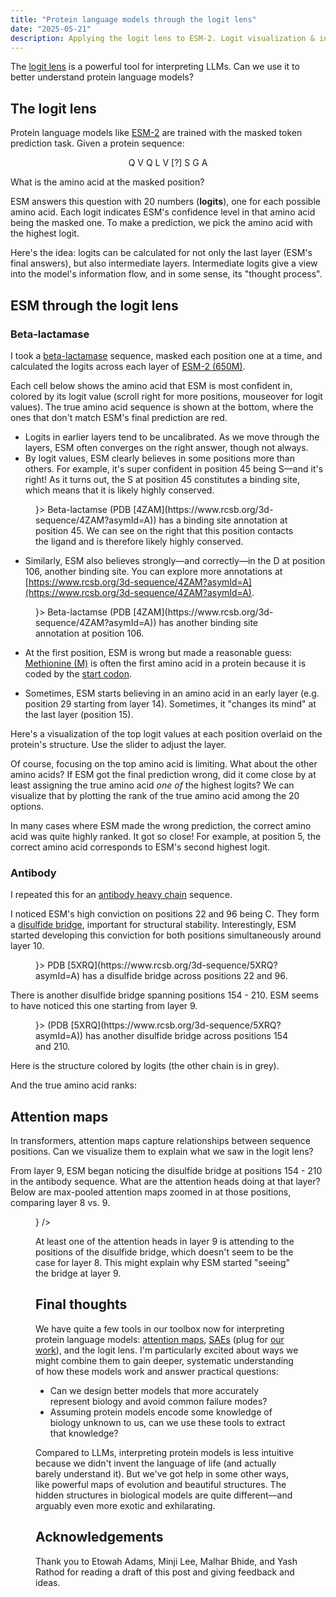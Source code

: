 ```yaml
---
title: "Protein language models through the logit lens"
date: "2025-05-21"
description: Applying the logit lens to ESM-2. Logit visualization & interpretation, attention analysis, looking inside the mind of a protein language model.
---
```



The [logit lens](https://www.lesswrong.com/posts/AcKRB8wDpdaN6v6ru/interpreting-gpt-the-logit-lens) is a powerful tool for interpreting LLMs. Can we use it to better understand protein language models?

## The logit lens

Protein language models like [ESM-2](https://github.com/facebookresearch/esm) are trained with the masked token prediction task. Given a protein sequence:

$$
\text{Q V Q L V [?] S G A}
$$

What is the amino acid at the masked position?

ESM answers this question with 20 numbers (**logits**), one for each possible amino acid. Each logit indicates ESM's confidence level in that amino acid being the masked one. To make a prediction, we pick the amino acid with the highest logit.

Here's the idea: logits can be calculated for not only the last layer (ESM's final answers), but also intermediate layers. Intermediate logits give a view into the model's information flow, and in some sense, its "thought process".

## ESM through the logit lens

### Beta-lactamase

I took a [beta-lactamase](https://en.wikipedia.org/wiki/Beta-lactamase) sequence, masked each position one at a time, and calculated the logits across each layer of [ESM-2 (650M)](https://huggingface.co/facebook/esm2_t33_650M_UR50D).

Each cell below shows the amino acid that ESM is most confident in, colored by its logit value (scroll right for more positions, mouseover for logit values). The true amino acid sequence is shown at the bottom, where the ones that don't match ESM's final prediction are red.

<LazyVisualizationWrapper placeholder="Loading Beta-lactamase heatmap...">
  <TopTokensHeatmap
    title="Beta-lactamase (PDB 4ZAM) top tokens by logit"
    sequence="SPQPLEQIKLSESQLSGRVGMIEMDLASGRTLTAWRADERFPMMSTFKVVLCGAVLARVDAGDEQLERKIHYRQQDLVDYSPVSEKHLADGMTVGELCAAAITMSDNSAANLLLATVGGPAGLTAFLRQIGDNVTRLDRWETELNEALPGDARDTTTPASMAATLRKLLTSQRLSARSQRQLLQWMVDDRVAGPLIRSVLPAGWFIADKTGAGERGARGIVALLGPNNKAERIVVIYLRDTPASMAERNQQIAGIGAALIEHWQR"
    tokensPath="/data/logit-lens/beta_lactamase_top_tokens.csv"
    logitsPath="/data/logit-lens/beta_lactamase_top_logits.csv"
    maxLogit="12.35"
  />
</LazyVisualizationWrapper>

- Logits in earlier layers tend to be uncalibrated. As we move through the layers, ESM often converges on the right answer, though not always.
- By logit values, ESM clearly believes in some positions more than others. For example, it's super confident in position 45 being S––and it's right! As it turns out, the S at position 45 constitutes a binding site, which means that it is likely highly conserved.

<Figure content={<Image path={require("./images/beta-lactamase-45.png")} />}>
  Beta-lactamse (PDB [4ZAM](https://www.rcsb.org/3d-sequence/4ZAM?asymId=A)) has
  a binding site annotation at position 45. We can see on the right that this
  position contacts the ligand and is therefore likely highly conserved.
</Figure>

- Similarly, ESM also believes strongly––and correctly––in the D at position 106, another binding site. You can explore more annotations at [https://www.rcsb.org/3d-sequence/4ZAM?asymId=A](https://www.rcsb.org/3d-sequence/4ZAM?asymId=A).

<Figure content={<Image path={require("./images/beta-lactamase-106.png")} />}>
  Beta-lactamse (PDB [4ZAM](https://www.rcsb.org/3d-sequence/4ZAM?asymId=A)) has
  another binding site annotation at position 106.
</Figure>

- At the first position, ESM is wrong but made a reasonable guess: [Methionine (M)](https://en.wikipedia.org/wiki/Methionine) is often the first amino acid in a protein because it is coded by the [start codon](https://en.wikipedia.org/wiki/Start_codon).

- Sometimes, ESM starts believing in an amino acid in an early layer (e.g. position 29 starting from layer 14). Sometimes, it "changes its mind" at the last layer (position 15).

Here's a visualization of the top logit values at each position overlaid on the protein's structure. Use the slider to adjust the layer.

<LazyVisualizationWrapper placeholder="Loading 3D protein structure...">
  <StructureOverlay
    title="Beta-lactamase (PDB 4ZAM) structure colored by top logit"
    pdbId="4ZAM"
    logitsPath="/data/logit-lens/beta_lactamase_top_logits.csv"
    maxLogit="12.35"
  />
</LazyVisualizationWrapper>

Of course, focusing on the top amino acid is limiting. What about the other amino acids? If ESM got the final prediction wrong, did it come close by at least assigning the true amino acid _one of_ the highest logits? We can visualize that by plotting the rank of the true amino acid among the 20 options.

<LazyVisualizationWrapper placeholder="Loading true token ranks heatmap...">
  <TrueTokensRanksHeatmap
    title="Beta-lactamase (PDB 4ZAM) true token ranks"
    sequence="SPQPLEQIKLSESQLSGRVGMIEMDLASGRTLTAWRADERFPMMSTFKVVLCGAVLARVDAGDEQLERKIHYRQQDLVDYSPVSEKHLADGMTVGELCAAAITMSDNSAANLLLATVGGPAGLTAFLRQIGDNVTRLDRWETELNEALPGDARDTTTPASMAATLRKLLTSQRLSARSQRQLLQWMVDDRVAGPLIRSVLPAGWFIADKTGAGERGARGIVALLGPNNKAERIVVIYLRDTPASMAERNQQIAGIGAALIEHWQR"
    ranksPath="/data/logit-lens/beta_lactamase_true_token_ranks.csv"
  />
</LazyVisualizationWrapper>

In many cases where ESM made the wrong prediction, the correct amino acid was quite highly ranked. It got so close! For example, at position 5, the correct amino acid corresponds to ESM's second highest logit.

### Antibody

I repeated this for an [antibody heavy chain](https://en.wikipedia.org/wiki/Immunoglobulin_heavy_chain) sequence.

<LazyVisualizationWrapper placeholder="Loading Antibody heatmap...">
  <TopTokensHeatmap
    title="Antibody heavy chain (PDB 5XRQ) top tokens by logit"
    sequence="QVQLVQSGAEVKKPGSSVRVSCKASGDTFSSYSITWVRQAPGHGLQWMGGIFPIFGSTNYAQKFDDRLTITTDDSSRTVYMELTSLRLEDTAVYYCARGASKVEPAAPAYSDAFDMWGQGTLVTVSSASTKGPSVFPLAPSSKSTSGGTAALGCLVKDYFPEPVTVSWNSGALTSGVHTFPAVLQSSGLYSLSSVVTVPSSSLGTQTYICNVNHKPSNTKVDKRVEPKSCHHHHHH"
    tokensPath="/data/logit-lens/ab_heavy_chain_top_tokens.csv"
    logitsPath="/data/logit-lens/ab_heavy_chain_top_logits.csv"
    maxLogit="12"
  />
</LazyVisualizationWrapper>

I noticed ESM's high conviction on positions 22 and 96 being C. They form a [disulfide bridge](https://www.creative-proteomics.com/resource/disulfide-bridges-proteins-formation-function-analysis.htm), important for structural stability. Interestingly, ESM started developing this conviction for both positions simultaneously around layer 10.

<Figure content={<Image path={require("./images/antibody-bridge-1.png")} />}>
  PDB [5XRQ](https://www.rcsb.org/3d-sequence/5XRQ?asymId=A) has a disulfide
  bridge across positions 22 and 96.
</Figure>

There is another disulfide bridge spanning positions 154 - 210. ESM seems to have noticed this one starting from layer 9.

<Figure content={<Image path={require("./images/antibody-bridge-2.png")} />}>
  (PDB [5XRQ](https://www.rcsb.org/3d-sequence/5XRQ?asymId=A)) has another
  disulfide bridge across positions 154 and 210.
</Figure>

Here is the structure colored by logits (the other chain is in grey).

<LazyVisualizationWrapper placeholder="Loading 3D antibody structure...">
  <StructureOverlay
    title="Antibody heavy chain (PDB 5XRQ) structure colored by top logit"
    pdbId="5XRQ"
    logitsPath="/data/logit-lens/ab_heavy_chain_top_logits.csv"
    maxLogit="12"
  />
</LazyVisualizationWrapper>

And the true amino acid ranks:

<LazyVisualizationWrapper placeholder="Loading antibody token ranks heatmap...">
  <TrueTokensRanksHeatmap
    title="Antibody heavy chain (PDB 5XRQ) true token ranks"
    sequence="QVQLVQSGAEVKKPGSSVRVSCKASGDTFSSYSITWVRQAPGHGLQWMGGIFPIFGSTNYAQKFDDRLTITTDDSSRTVYMELTSLRLEDTAVYYCARGASKVEPAAPAYSDAFDMWGQGTLVTVSSASTKGPSVFPLAPSSKSTSGGTAALGCLVKDYFPEPVTVSWNSGALTSGVHTFPAVLQSSGLYSLSSVVTVPSSSLGTQTYICNVNHKPSNTKVDKRVEPKSCHHHHHH"
    ranksPath="/data/logit-lens/ab_heavy_chain_true_token_ranks.csv"
  />
</LazyVisualizationWrapper>

## Attention maps

In transformers, attention maps capture relationships between sequence positions. Can we visualize them to explain what we saw in the logit lens?

From layer 9, ESM began noticing the disulfide bridge at positions 154 - 210 in the antibody sequence. What are the attention heads doing at that layer? Below are max-pooled attention maps zoomed in at those positions, comparing layer 8 vs. 9.

<Figure
  content={<Image path={require("./images/bridge-attention-maps.png")} />}
/>

At least one of the attention heads in layer 9 is attending to the positions of the disulfide bridge, which doesn't seem to be the case for layer 8. This might explain why ESM started "seeing" the bridge at layer 9.

## Final thoughts

We have quite a few tools in our toolbox now for interpreting protein language models: [attention maps](https://arxiv.org/abs/2006.15222), [SAEs](https://www.biorxiv.org/content/10.1101/2024.11.14.623630v1) (plug for [our work](https://www.biorxiv.org/content/10.1101/2025.02.06.636901v1)), and the logit lens. I'm particularly excited about ways we might combine them to gain deeper, systematic understanding of how these models work and answer practical questions:

- Can we design better models that more accurately represent biology and avoid common failure modes?
- Assuming protein models encode some knowledge of biology unknown to us, can we use these tools to extract that knowledge?

Compared to LLMs, interpreting protein models is less intuitive because we didn't invent the language of life (and actually barely understand it). But we've got help in some other ways, like <Link to="/protein-evolution">powerful maps of evolution</Link> and beautiful structures. The hidden structures in biological models are quite different––and arguably even more exotic and exhilarating.

## Acknowledgements

Thank you to Etowah Adams, Minji Lee, Malhar Bhide, and Yash Rathod for reading a draft of this post and giving feedback and ideas.
